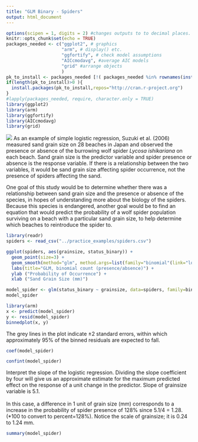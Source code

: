 ```yaml
---
title: "GLM Binary - Spiders"
output: html_document
---
```

```r
options(scipen = 1, digits = 2) #changes outputs to to decimal places.
knitr::opts_chunk$set(echo = TRUE)
packages_needed <- c("ggplot2", # graphics
                     "arm", # display() etc.
                     "ggfortify", # check model assumptions
                     "AICcmodavg", #average AIC models
                     "grid" #arrange objects
                     )
pk_to_install <- packages_needed [!( packages_needed %in% rownames(installed.packages())  )]
if(length(pk_to_install)>0 ){
  install.packages(pk_to_install,repos="http://cran.r-project.org")
}
#lapply(packages_needed, require, character.only = TRUE)
library(ggplot2)
library(arm)
library(ggfortify)
library(AICcmodavg)
library(grid)
```

![](../images/spider_hole.jpg)
As an example of simple logistic regression, Suzuki et al. (2006) measured sand grain size on 28 beaches in Japan and observed the presence or absence of the burrowing wolf spider *Lycosa ishikariana* on each beach. Sand grain size is the predictor variable and spider presence or absence is the response variable. If there is a relationship between the two variables, it would be sand grain size affecting spider occurrence, not the presence of spiders affecting the sand.

One goal of this study would be to determine whether there was a relationship between sand grain size and the presence or absence of the species, in hopes of understanding more about the biology of the spiders. Because this species is endangered, another goal would be to find an equation that would predict the probability of a wolf spider population surviving on a beach with a particular sand grain size, to help determine which beaches to reintroduce the spider to.

```r
library(readr)
spiders <- read_csv("../practice_examples/spiders.csv")
```

```r
ggplot(spiders, aes(grainsize, status_binary)) +
  geom_point(size=3) +
  geom_smooth(method="glm", method.args=list(family="binomial"(link="logit"))) +
  labs(title="GLM, binomial count (presence/absence)") +
  ylab ("Probability of Occurrence") +
  xlab ("Sand Grain Size (mm)")
```

```r
model_spider <- glm(status_binary ~ grainsize, data=spiders, family=binomial)
model_spider
```

```r
library(arm)
x <- predict(model_spider)
y <- resid(model_spider)
binnedplot(x, y)
```

The grey lines in the plot indicate ±2 standard errors, within which approximately 95% of the binned residuals are expected to fall.

```r
coef(model_spider)
```

```r
confint(model_spider)
```
Interpret the slope of the logistic regression. Dividing the slope coefficient by four will give us an approximate estimate for the maximum predicted effect on the response of a unit change in the predictor. Slope of grainsize variable is 5.1.
\
\
In this case, a difference in 1 unit of grain size (mm) corresponds to a increase in the probability of spider presence of 128% since 5.1/4 = 1.28. (*100 to convert to percent=128%). Notice the scale of grainsize; it is 0.24 to 1.24 mm.  

```r
summary(model_spider)
```


